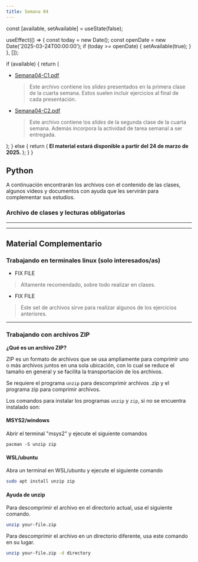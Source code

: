 ```yaml
---
title: Semana 04
---
```



  const [available, setAvailable] = useState(false);

  useEffect(() => {
    const today = new Date();
    const openDate = new Date('2025-03-24T00:00:00');
    if (today >= openDate) {
      setAvailable(true);
    }
  }, []);

  if (available) {
    return (
      <ul>
        <li>
          <a href="/lectures/Semana04-C1.pdf">Semana04-C1.pdf</a>
          <blockquote>
            Este archivo contiene los <em>slides</em> presentados en la primera clase de la cuarta semana. Estos suelen incluir ejercicios al final de cada presentación.
          </blockquote>
        </li>
        <li>
          <a href="/lectures/Semana04-C2.pdf">Semana04-C2.pdf</a>
          <blockquote>
            Este archivo contiene los <em>slides</em> de la segunda clase de la cuarta semana. Además incorpora la actividad de tarea semanal a ser entregada.
          </blockquote>
        </li>
      </ul>
    );
  } else {
    return (
      <strong>El material estará disponible a partir del 24 de marzo de 2025.</strong>
    );
  }
}


## Python

A continuación encontrarán los archivos con el contenido de las clases, algunos videos y documentos con ayuda que les servirán para complementar sus estudios.

### Archivo de clases y lecturas obligatorias

<FechaLinks />

---
---
## Material Complementario

### Trabajando en terminales linux (solo interesados/as)

* FIX FILE
> Altamente recomendado, sobre todo realizar en clases.
* FIX FILE
> Este set de archivos sirve para realizar algunos de los ejercicios anteriores.

----------------------

### Trabajando con archivos ZIP

**¿Qué es un archivo ZIP?**

ZIP es un formato de archivos que se usa ampliamente para comprimir uno o más archivos juntos en una sola ubicación, con lo cual se reduce el tamaño en general y se facilita la transportación de los archivos.

Se requiere el programa `unzip` para descomprimir archivos .zip y el programa zip para comprimir archivos.

Los comandos para instalar los programas `unzip` y `zip`, si no se encuentra instalado son:

#### MSYS2/windows

Abrir el terminal "msys2" y ejecute el siguiente comandos    

```
pacman -S unzip zip
```

#### **WSL/ubuntu**

Abra un terminal en WSL/ubuntu y ejecute el siguiente comando

```bash
sudo apt install unzip zip  
```

#### **Ayuda de unzip**

Para descomprimir el archivo en el directorio actual, usa el siguiente comando.

```bash
unzip your-file.zip  
```


Para descomprimir el archivo en un directorio diferente, usa este comando en su lugar.

```bash
unzip your-file.zip -d directory
```